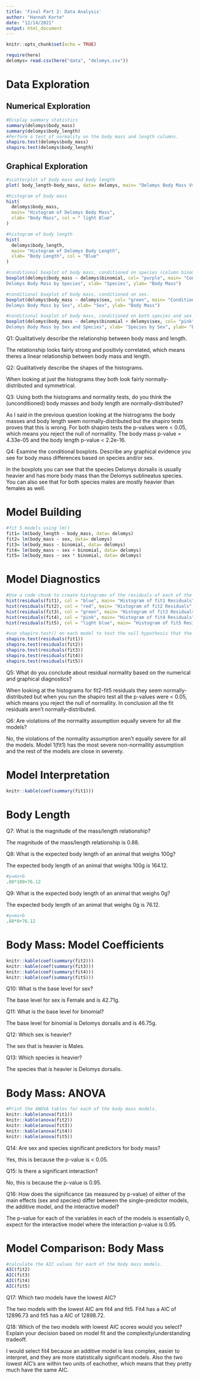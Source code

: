 ```yaml
---
title: 'Final Part 2: Data Analysis'
author: "Hannah Korte"
date: "12/14/2021"
output: html_document
---
```


```r
knitr::opts_chunk$set(echo = TRUE)
```

```r
require(here)
delomys= read.csv(here("data", "delomys.csv"))
```

# Data Exploration

## Numerical Exploration

```r
#Display summary statistics
summary(delomys$body_mass)
summary(delomys$body_length)
#Perform a test of normality on the body mass and length columns.
shapiro.test(delomys$body_mass)
shapiro.test(delomys$body_length)
```

## Graphical Exploration

```r
#scatterplot of body mass and body length
plot( body_length~body_mass, data= delomys, main= "Delomys Body Mass Vs. Body Length", xlab= "Body Mass", ylab = "Body Length")
```

```r
#histogram of body mass
hist(
  delomys$body_mass,
  main= "Histogram of Delomys Body Mass",
  xlab= "Body Mass", col = " light Blue"
)
```

```r
#histogram of body length
hist(
  delomys$body_length,
  main= "Histogram of Delomys Body Length",
  xlab= "Body Length", col = "Blue"
)
```

```r
#conditional boxplot of body mass, conditioned on species (column binomial)
boxplot(delomys$body_mass ~ delomys$binomial, col= "purple", main= "Conditional Boxplot of 
Delomys Body Mass by Species", xlab= "Species", ylab= "Body Mass")
```

```r
#conditional boxplot of body mass, conditioned on sex.
boxplot(delomys$body_mass ~ delomys$sex, col= "green", main= "Conditional Boxplot of 
Delomys Body Mass by Sex", xlab= "Sex", ylab= "Body Mass")
```

```r
#conditional boxplot of body mass, conditioned on both species and sex
boxplot(delomys$body_mass ~ delomys$binomial + delomys$sex, col= "pink", main= "Conditional Boxplot of 
Delomys Body Mass by Sex and Species", xlab= "Species by Sex", ylab= "Body Mass")
```

Q1: Qualitatively describe the relationship between body mass and length.

The relationship looks fairly strong and positivly correlated, which means theres a linear relationship between body mass and length. 

Q2: Qualitatively describe the shapes of the histograms.

When looking at just the histograms they both look fairly normally-distributed and symmetrical. 

Q3: Using both the histograms and normality tests, do you think the (unconditioned) body masses and body length are normally-distributed?

As I said in the previous question looking at the histrograms the body masses and body length seem normally-distributed but the shapiro tests proves that this is wrong. For both shapiro tests the p-values were < 0.05, which means you reject the null of normallity. The body mass p-value = 4.33e-05 and the body length p-value < 2.2e-16. 

Q4: Examine the conditional boxplots. Describe any graphical evidence you see for body mass differences based on species and/or sex.

In the boxplots you can see that the species Delomys dorsalis is usually heavier and has more body mass than the Delomys sublineatus species. You can also see that for both species males are mostly heavier than females as well. 

# Model Building

```r
#fit 5 models using lm()
fit1= lm(body_length ~ body_mass, data= delomys)
fit2= lm(body_mass ~ sex, data= delomys)
fit3= lm(body_mass ~ binomial, data= delomys)
fit4= lm(body_mass ~ sex + binomial, data= delomys)
fit5= lm(body_mass ~ sex * binomial, data= delomys)
```

# Model Diagnostics

```r
#Use a code chunk to create histograms of the residuals of each of the 5 models.
hist(residuals(fit1), col = "blue", main= "Histogram of fit1 Residuals", xlab= "Residuals")
hist(residuals(fit2), col = "red", main= "Histogram of fit2 Residuals", xlab= "Residuals")
hist(residuals(fit3), col = "green", main= "Histogram of fit3 Residuals", xlab= "Residuals")
hist(residuals(fit4), col = "pink", main= "Histogram of fit4 Residuals", xlab= "Residuals")
hist(residuals(fit5), col = "light blue", main= "Histogram of fit5 Residuals", xlab= "Residuals")
```

```r
#use shapiro.test() on each model to test the null hypothesis that the residuals are drawn from a normally-distributed population.
shapiro.test(residuals(fit1))
shapiro.test(residuals(fit2))
shapiro.test(residuals(fit3))
shapiro.test(residuals(fit4))
shapiro.test(residuals(fit5))
```

Q5: What do you conclude about residual normality based on the numerical and graphical diagnostics?

When looking at the histograms for fit2-fit5 residuals they seem normally-distributed but when you run the shapiro test all the p-values were < 0.05, which means you reject the null of normallity. In conclusion all the fit residuals aren't normally-distributed. 

Q6: Are violations of the normality assumption equally severe for all the models?

No, the violations of the normality assumption aren't equally severe for all the models. Model 1(fit1) has the most severe non-normallity assumption and the rest of the models are close in severety. 

# Model Interpretation

```r
knitr::kable(coef(summary(fit1)))
```
# Body Length

Q7: What is the magnitude of the mass/length relationship?

The magnitude of the mass/length relationship is 0.88.

Q8: What is the expected body length of an animal that weighs 100g?

The expected body length of an animal that weighs 100g is 164.12.

```r
#y=mx+b
.88*100+76.12
```
 
Q9: What is the expected body length of an animal that weighs 0g?

The expected body length of an animal that weighs 0g is 76.12.

```r
#y=mx+b
.88*0+76.12
```

# Body Mass: Model Coefficients

```r
knitr::kable(coef(summary(fit2)))
knitr::kable(coef(summary(fit3)))
knitr::kable(coef(summary(fit4)))
knitr::kable(coef(summary(fit5)))
```
Q10: What is the base level for sex?

The base level for sex is Female and is 42.71g.

Q11: What is the base level for binomial?

The base level for binomial is Delomys dorsalis and is 46.75g.

Q12: Which sex is heavier?

The sex that is heavier is Males.

Q13: Which species is heavier?

The species that is heavier is Delomys dorsalis.

# Body Mass: ANOVA

```r
#Print the ANOVA tables for each of the body mass models.
knitr::kable(anova(fit1))
knitr::kable(anova(fit2))
knitr::kable(anova(fit3))
knitr::kable(anova(fit4))
knitr::kable(anova(fit5))
```
Q14: Are sex and species significant predictors for body mass?

Yes, this is because the p-value is < 0.05. 

Q15: Is there a significant interaction?

No, this is because the p-value is 0.95.

Q16: How does the significance (as measured by p-value) of either of the main effects (sex and species) differ between the single-predictor models, the additive model, and the interactive model?

The p-value for each of the variables in each of the models is essentially 0, expect for the interactive model where the interaction p-value is 0.95. 

# Model Comparison: Body Mass

```r
#calculate the AIC values for each of the body mass models.
AIC(fit2)
AIC(fit3)
AIC(fit4)
AIC(fit5)
```

Q17: Which two models have the lowest AIC?

The two models with the lowest AIC are fit4 and fit5. Fit4 has a AIC of 12896.73 and fit5 has a AIC of 12898.72.

Q18: Which of the two models with lowest AIC scores would you select?
Explain your decision based on model fit and the complexity/understanding tradeoff.

I would select fit4 because an additive model is less complex, easier to interpret, and they are more statistically significant models. Also the two lowest AIC's are within two units of eachother, which means that they pretty much have the same AIC. 
